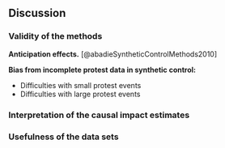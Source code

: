 <!--

Discussion interprets the results and places them in terms of the state-of-the-art.

Interpretation of findings (e.g. in terms of a) research ethics b) limitation of the research methodology):
Excellent and critical discussion and or reflection on all findings vis-a-vis existing research. Attention for research limitations and concrete suggestions for further research. Conclusions have been based on results, and have been taken to a higher level.

 -->

## Discussion

### Validity of the methods

__Anticipation effects.__ [@abadieSyntheticControlMethods2010]

__Bias from incomplete protest data in synthetic control:__

- Difficulties with small protest events
- Difficulties with large protest events

### Interpretation of the causal impact estimates

### Usefulness of the data sets
